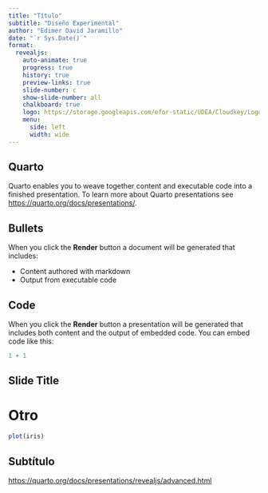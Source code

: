 ```yaml
---
title: "Título"
subtitle: "Diseño Experimental"
author: "Edimer David Jaramillo"
date: "`r Sys.Date()`"
format:
  revealjs:
    auto-animate: true
    progress: true
    history: true
    preview-links: true
    slide-number: c
    show-slide-number: all
    chalkboard: true
    logo: https://storage.googleapis.com/efor-static/UDEA/Cloudkey/Logohorizontal.png
    menu:
      side: left
      width: wide
---
```


## Quarto

Quarto enables you to weave together content and executable code into a finished presentation. To learn more about Quarto presentations see <https://quarto.org/docs/presentations/>.

## Bullets

When you click the **Render** button a document will be generated that includes:

-   Content authored with markdown
-   Output from executable code

## Code

When you click the **Render** button a presentation will be generated that includes both content and the output of embedded code. You can embed code like this:

```r
1 + 1
```


## Slide Title {autoslide=2000}

# Otro

```r
plot(iris)
```


## Subtítulo

<https://quarto.org/docs/presentations/revealjs/advanced.html>
